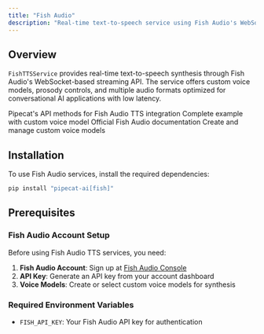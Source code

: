 ```yaml
---
title: "Fish Audio"
description: "Real-time text-to-speech service using Fish Audio's WebSocket API"
---
```


## Overview

`FishTTSService` provides real-time text-to-speech synthesis through Fish Audio's WebSocket-based streaming API. The service offers custom voice models, prosody controls, and multiple audio formats optimized for conversational AI applications with low latency.

<CardGroup cols={2}>
  <Card
    title="Fish TTS API Reference"
    icon="code"
    href="https://reference-server.pipecat.ai/en/latest/api/pipecat.services.fish.tts.html"
  >
    Pipecat's API methods for Fish Audio TTS integration
  </Card>
  <Card
    title="Example Implementation"
    icon="play"
    href="https://github.com/pipecat-ai/pipecat/blob/main/examples/foundational/07t-interruptible-fish.py"
  >
    Complete example with custom voice model
  </Card>
  <Card
    title="Fish Audio Documentation"
    icon="book"
    href="https://docs.fish.audio/developer-platform/getting-started/introduction"
  >
    Official Fish Audio documentation
  </Card>
  <Card
    title="Voice Models"
    icon="microphone"
    href="https://fish.audio/app/my-voices/"
  >
    Create and manage custom voice models
  </Card>
</CardGroup>

## Installation

To use Fish Audio services, install the required dependencies:

```bash
pip install "pipecat-ai[fish]"
```

## Prerequisites

### Fish Audio Account Setup

Before using Fish Audio TTS services, you need:

1. **Fish Audio Account**: Sign up at [Fish Audio Console](https://console.fish.audio/)
2. **API Key**: Generate an API key from your account dashboard
3. **Voice Models**: Create or select custom voice models for synthesis

### Required Environment Variables

- `FISH_API_KEY`: Your Fish Audio API key for authentication
